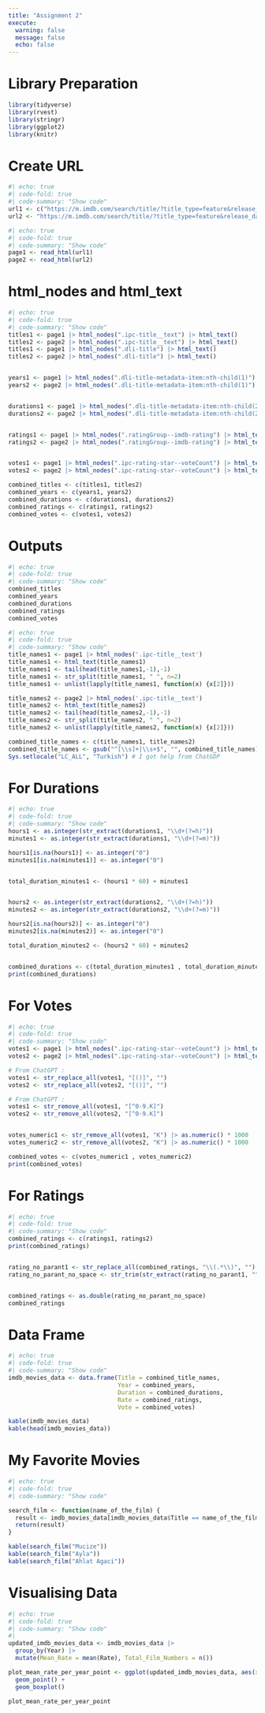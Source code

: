 ```yaml
---
title: "Assignment 2"
execute: 
  warning: false
  message: false
  echo: false
---
```


# Library Preparation
```r
library(tidyverse)
library(rvest)
library(stringr)
library(ggplot2)
library(knitr)
```

# Create URL

```r
#| echo: true
#| code-fold: true
#| code-summary: "Show code"
url1 <- c("https://m.imdb.com/search/title/?title_type=feature&release_date=2010-01-01,&num_votes=2500,&country_of_origin=TR&count=250")
url2 <- "https://m.imdb.com/search/title/?title_type=feature&release_date=2010-01-01,2024-12-31&num_votes=2499,&country_of_origin=TR&count=250"

```



```r
#| echo: true
#| code-fold: true
#| code-summary: "Show code"
page1 <- read_html(url1)
page2 <- read_html(url2)

```


# html_nodes and html_text

```r
#| echo: true
#| code-fold: true
#| code-summary: "Show code"
titles1 <- page1 |> html_nodes(".ipc-title__text") |> html_text()
titles2 <- page2 |> html_nodes(".ipc-title__text") |> html_text()
titles1 <- page1 |> html_nodes(".dli-title") |> html_text()
titles2 <- page2 |> html_nodes(".dli-title") |> html_text()


years1 <- page1 |> html_nodes(".dli-title-metadata-item:nth-child(1)") |> html_text()
years2 <- page2 |> html_nodes(".dli-title-metadata-item:nth-child(1)") |> html_text()


durations1 <- page1 |> html_nodes(".dli-title-metadata-item:nth-child(2)") |> html_text()
durations2 <- page2 |> html_nodes(".dli-title-metadata-item:nth-child(2)") |> html_text()


ratings1 <- page1 |> html_nodes(".ratingGroup--imdb-rating") |> html_text()
ratings2 <- page2 |> html_nodes(".ratingGroup--imdb-rating") |> html_text()


votes1 <- page1 |> html_nodes(".ipc-rating-star--voteCount") |> html_text()
votes2 <- page2 |> html_nodes(".ipc-rating-star--voteCount") |> html_text()

combined_titles <- c(titles1, titles2)
combined_years <- c(years1, years2)
combined_durations <- c(durations1, durations2)
combined_ratings <- c(ratings1, ratings2)
combined_votes <- c(votes1, votes2)
```

# Outputs

```r
#| echo: true
#| code-fold: true
#| code-summary: "Show code"
combined_titles
combined_years
combined_durations
combined_ratings
combined_votes
```

```r
#| echo: true
#| code-fold: true
#| code-summary: "Show code"
title_names1 <- page1 |> html_nodes('.ipc-title__text')
title_names1 <- html_text(title_names1)
title_names1 <- tail(head(title_names1,-1),-1)
title_names1 <- str_split(title_names1, " ", n=2)
title_names1 <- unlist(lapply(title_names1, function(x) {x[2]}))

title_names2 <- page2 |> html_nodes('.ipc-title__text')
title_names2 <- html_text(title_names2)
title_names2 <- tail(head(title_names2,-1),-1)
title_names2 <- str_split(title_names2, " ", n=2)
title_names2 <- unlist(lapply(title_names2, function(x) {x[2]}))

combined_title_names <- c(title_names1, title_names2)
combined_title_names <- gsub("^[\\s]+|\\s+$", "", combined_title_names) # I got help from ChatGDP
Sys.setlocale("LC_ALL", "Turkish") # I got help from ChatGDP
```

# For Durations

```r
#| echo: true
#| code-fold: true
#| code-summary: "Show code"
hours1 <- as.integer(str_extract(durations1, "\\d+(?=h)"))  
minutes1 <- as.integer(str_extract(durations1, "\\d+(?=m)"))  

hours1[is.na(hours1)] <- as.integer("0")     
minutes1[is.na(minutes1)] <- as.integer("0") 


total_duration_minutes1 <- (hours1 * 60) + minutes1


hours2 <- as.integer(str_extract(durations2, "\\d+(?=h)"))
minutes2 <- as.integer(str_extract(durations2, "\\d+(?=m)"))

hours2[is.na(hours2)] <- as.integer("0")
minutes2[is.na(minutes2)] <- as.integer("0")

total_duration_minutes2 <- (hours2 * 60) + minutes2


combined_durations <- c(total_duration_minutes1 , total_duration_minutes2)
print(combined_durations)
```

# For Votes

```r
#| echo: true
#| code-fold: true
#| code-summary: "Show code"
votes1 <- page1 |> html_nodes(".ipc-rating-star--voteCount") |> html_text()
votes2 <- page2 |> html_nodes(".ipc-rating-star--voteCount") |> html_text()

# From ChatGPT :
votes1 <- str_replace_all(votes1, "[()]", "")
votes2 <- str_replace_all(votes2, "[()]", "")

# From ChatGPT :
votes1 <- str_remove_all(votes1, "[^0-9.K]")
votes2 <- str_remove_all(votes2, "[^0-9.K]")


votes_numeric1 <- str_remove_all(votes1, "K") |> as.numeric() * 1000
votes_numeric2 <- str_remove_all(votes2, "K") |> as.numeric() * 1000

combined_votes <- c(votes_numeric1 , votes_numeric2)
print(combined_votes)
```

# For Ratings

```r
#| echo: true
#| code-fold: true
#| code-summary: "Show code"
combined_ratings <- c(ratings1, ratings2)
print(combined_ratings)


rating_no_parant1 <- str_replace_all(combined_ratings, "\\(.*\\)", "")
rating_no_parant_no_space <- str_trim(str_extract(rating_no_parant1, "^\\d+\\.?\\d*"))


combined_ratings <- as.double(rating_no_parant_no_space)
combined_ratings
```

# Data Frame

```r
#| echo: true
#| code-fold: true
#| code-summary: "Show code"
imdb_movies_data <- data.frame(Title = combined_title_names, 
                               Year = combined_years, 
                               Duration = combined_durations,
                               Rate = combined_ratings,
                               Vote = combined_votes)

kable(imdb_movies_data)
kable(head(imdb_movies_data))
```
# My Favorite Movies
```r
#| echo: true
#| code-fold: true
#| code-summary: "Show code"

search_film <- function(name_of_the_film) {
  result <- imdb_movies_data[imdb_movies_data$Title == name_of_the_film, ]
  return(result)
}

kable(search_film("Mucize"))
kable(search_film("Ayla"))
kable(search_film("Ahlat Agaci"))
``` 

# Visualising Data

```r
#| echo: true
#| code-fold: true
#| code-summary: "Show code"
#| 
updated_imdb_movies_data <- imdb_movies_data |> 
  group_by(Year) |>
  mutate(Mean_Rate = mean(Rate), Total_Film_Numbers = n())

plot_mean_rate_per_year_point <- ggplot(updated_imdb_movies_data, aes(x = Year, y = Mean_Rate)) +
  geom_point() +
  geom_boxplot()

plot_mean_rate_per_year_point
```

